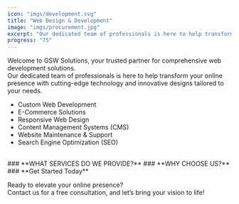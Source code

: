 ```yaml
---
icon: "imgs/development.svg"
title: "Web Design & Development"
image: "imgs/procurement.jpg"
excerpt: "Our dedicated team of professionals is here to help transform your online presence with cutting-edge technology and innovative designs tailored to your needs."
progress: "75"
---
```


Welcome to GSW Solutions, your trusted partner for comprehensive web development solutions. <br /> Our dedicated team of professionals is here to help transform your online presence with cutting-edge technology and innovative designs tailored to your needs.
<br />
- Custom Web Development
- E-Commerce Solutions
- Responsive Web Design
- Content Management Systems (CMS)
- Website Maintenance & Support
- Search Engine Optimization (SEO)
<br />
### **WHAT SERVICES DO WE PROVIDE?**
<WidgetsImg client:load />
### **WHY CHOOSE US?**
<WidgetsIcon2 client:load />
<br />
### **Get Started Today**
<p class="w-full text-center mt-4">Ready to elevate your online presence? <br /> Contact us for a free consultation, and let’s bring your vision to life!</p>
